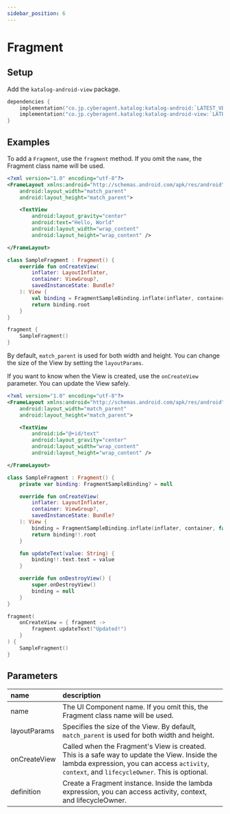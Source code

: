 ```yaml
---
sidebar_position: 6
---
```



# Fragment

## Setup
Add the `katalog-android-view` package.

```kotlin
dependencies {
    implementation("co.jp.cyberagent.katalog:katalog-android:`LATEST_VERSION`")
    implementation("co.jp.cyberagent.katalog:katalog-android-view:`LATEST_VERSION`")
}
```

## Examples
<Preview
    imageUrl="/img/docs/fragment.png"
    width={1080}
    height={2280} >

To add a `Fragment`, use the `fragment` method.
If you omit the `name`, the Fragment class name will be used.

```xml title="res/layout/fragment_sample.xml"
<?xml version="1.0" encoding="utf-8"?>
<FrameLayout xmlns:android="http://schemas.android.com/apk/res/android"
    android:layout_width="match_parent"
    android:layout_height="match_parent">

    <TextView
        android:layout_gravity="center"
        android:text="Hello, World"
        android:layout_width="wrap_content"
        android:layout_height="wrap_content" />

</FrameLayout>
```

```kotlin
class SampleFragment : Fragment() {
    override fun onCreateView(
        inflater: LayoutInflater,
        container: ViewGroup?,
        savedInstanceState: Bundle?
    ): View {
        val binding = FragmentSampleBinding.inflate(inflater, container, false)
        return binding.root
    }
}
```

```kotlin
fragment {
    SampleFragment()
}
```

By default, `match_parent` is used for both width and height.
You can change the size of the View by setting the `layoutParams`.

</Preview>

<Preview
    imageUrl="/img/docs/fragment-update.png"
    width={1080}
    height={2280} >

If you want to know when the View is created, use the `onCreateView` parameter.
You can update the View safely.

```xml title="res/layout/fragment_sample.xml"
<?xml version="1.0" encoding="utf-8"?>
<FrameLayout xmlns:android="http://schemas.android.com/apk/res/android"
    android:layout_width="match_parent"
    android:layout_height="match_parent">

    <TextView
        android:id="@+id/text"
        android:layout_gravity="center"
        android:layout_width="wrap_content"
        android:layout_height="wrap_content" />

</FrameLayout>
```

```kotlin
class SampleFragment : Fragment() {
    private var binding: FragmentSampleBinding? = null

    override fun onCreateView(
        inflater: LayoutInflater,
        container: ViewGroup?,
        savedInstanceState: Bundle?
    ): View {
        binding = FragmentSampleBinding.inflate(inflater, container, false)
        return binding!!.root
    }

    fun updateText(value: String) {
        binding!!.text.text = value
    }

    override fun onDestroyView() {
        super.onDestroyView()
        binding = null
    }
}
```

```kotlin
fragment(
    onCreateView = { fragment ->
        fragment.updateText("Updated!")
    }
) {
    SampleFragment()
}
```
</Preview>

## Parameters

name|description
:--|:--
name|The UI Component name. If you omit this, the Fragment class name will be used.
layoutParams|Specifies the size of the View. By default, `match_parent` is used for both width and height.
onCreateView|Called when the Fragment's View is created. This is a safe way to update the View. Inside the lambda expression, you can access `activity`, `context`, and `lifecycleOwner`. This is optional.
definition|Create a Fragment instance. Inside the lambda expression, you can access activity, context, and lifecycleOwner.
